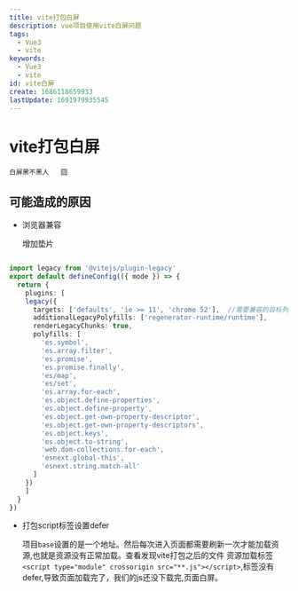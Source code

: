 ```yaml
---
title: vite打包白屏
description: vue项目使用vite白屏问题
tags:
  - Vue3
  - vite
keywords:
  - Vue3
  - vite
id: vite白屏
create: 1686118659933
lastUpdate: 1691979935545
---
```


# vite打包白屏

    白屏黑不黑人   囧

## 可能造成的原因

- 浏览器兼容

    增加垫片
```ts:vite.config.ts

import legacy from '@vitejs/plugin-legacy'
export default defineConfig(({ mode }) => {
  return {
    plugins: [
    legacy({
      targets: ['defaults', 'ie >= 11', 'chrome 52'],  //需要兼容的目标列表，可以设置多个
      additionalLegacyPolyfills: ['regenerator-runtime/runtime'],
      renderLegacyChunks: true,
      polyfills: [
        'es.symbol',
        'es.array.filter',
        'es.promise',
        'es.promise.finally',
        'es/map',
        'es/set',
        'es.array.for-each',
        'es.object.define-properties',
        'es.object.define-property',
        'es.object.get-own-property-descriptor',
        'es.object.get-own-property-descriptors',
        'es.object.keys',
        'es.object.to-string',
        'web.dom-collections.for-each',
        'esnext.global-this',
        'esnext.string.match-all'
      ]
    })
    ]
  }
})

```

- 打包script标签设置defer
  
  项目`base`设置的是一个地址。然后每次进入页面都需要刷新一次才能加载资源,也就是资源没有正常加载。查看发现vite打包之后的文件
  资源加载标签`<script type="module" crossorigin src="**.js"></script>`,标签没有defer,导致页面加载完了，我们的js还没下载完,页面白屏。
  
